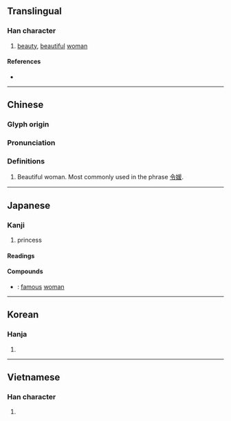 {{character info/new}}
==Translingual==

===Han character===
{{Han char|rn=38|rad=女|as=09|sn=12|four=42447|canj=VBME|ids=⿰女爰}}

# [[beauty]], [[beautiful]] [[woman]]

====References====
* {{Han ref|kx=0267.110|dkj=06516|dj=0534.130|hdz=21067.120|uh=5A9B|ud=23195|bh=B444|bd=46148}}

----

==Chinese==
{{zh-forms}}

===Glyph origin===
{{Han etym}}

===Pronunciation===
{{zh-pron
|m=yuàn,yuán
|c=jyun6,wun4,jyun4
|h=pfs=
|md=
|mn=
|w=
|mc=y
|oc=y
|cat=
}}

===Definitions===
{{zh-hanzi}}

# Beautiful woman. Most commonly used in the phrase [[令媛]].

----

==Japanese==

===Kanji===
{{ja-kanji|grade=c|rs=女09}}

# princess

====Readings====
{{ja-readings
|goon=おん<をん
|kanon=えん<ゑん
|kun=ひめ-
}}

====Compounds====
{{der-top|Compounds}}
* {{ja-r|名媛|めいえん}}: [[famous]] [[woman]]
{{der-bottom}}

----

==Korean==

===Hanja===
{{ko-hanja|hangeul=원|rv=won|mr=wŏn}}

# {{defn|lang=ko|sort=女09}}

----

==Vietnamese==

===Han character===
{{vi-hantu|[[viện]]|rs=女09}}

# {{defn|lang=vi|sort=女09}}